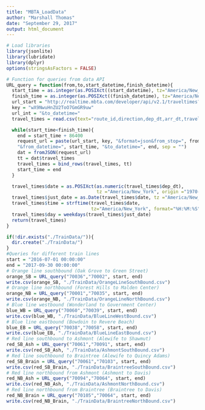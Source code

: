 ```yaml
---
title: "MBTA_LoadData"
author: "Marshall Thomas"
date: "September 29, 2017"
output: html_document
---
```

```r
# Load libraries
library(jsonlite)
library(lubridate)
library(dplyr)
options(stringsAsFactors = FALSE)
```


```r
# Function for queries from data API
URL_query = function(from,to,start_datetime,finish_datetime){
  start_time = as.integer(as.POSIXct((start_datetime), tz="America/New_York"))
  finish_time = as.integer(as.POSIXct((finish_datetime), tz="America/New_York"))
  url_start = "http://realtime.mbta.com/developer/api/v2.1/traveltimes?api_key="
  key = "wX9NwuHnZU2ToO7GmGR9uw"
  url_int = "&to_datetime="
  travel_times = read.csv(text="route_id,direction,dep_dt,arr_dt,travel_time_sec,benchmark_travel_time_sec,threshold_flag_1,threshold_flag_2,threshold_flag_3")

  while(start_time<finish_time){
    end = start_time + 86400
    request_url = paste(url_start, key, "&format=json&from_stop=", from, "&to_stop=", to,
    "&from_datetime=", start_time, "&to_datetime=", end, sep = "")
    dat = fromJSON(request_url)
    tt = dat$travel_times
    travel_times = bind_rows(travel_times, tt)
    start_time = end
  }

  travel_times$date = as.POSIXct(as.numeric(travel_times$dep_dt), 
                                 tz ="America/New_York", origin ="1970-01-01")
  travel_times$just_date = as.Date(travel_times$date, tz ="America/New_York")
  travel_times$time = strftime(travel_times$date, 
                               tz="America/New_York", format="%H:%M:%S")
  travel_times$day = weekdays(travel_times$just_date)
  return(travel_times)
}
```

```r
if(!dir.exists("./TrainData/")){
  dir.create("./TrainData/")
}
#Queries for different train lines
start = "2016-07-01 00:00:00"
end = "2017-09-30 00:00:00"
# Orange line southbound (Oak Grove to Green Street)
orange_SB = URL_query("70036","70002", start, end)
write.csv(orange_SB, "./TrainData/OrangeLineSouthBound.csv")
# Orange line northbound (Forest Hills to Malden Center)
orange_NB = URL_query("70001","70035", start, end)
write.csv(orange_NB, "./TrainData/OrangeLineNorthBound.csv")
# Blue line westbound (Wonderland to Government Center)
blue_WB = URL_query("70060","70039", start, end)
write.csv(blue_WB, "./TrainData/BlueLineWestBound.csv")
# Blue line eastbound (Bowdoin to Revere Beach)
blue_EB = URL_query("70038","70058", start, end)
write.csv(blue_EB, "./TrainData/BlueLineEastBound.csv")
# Red line southbound to Ashmont (Alewife to Shawmut)
red_SB_Ash = URL_query("70061","70091", start, end)
write.csv(red_SB_Ash, "./TrainData/AshmontSouthBound.csv")
# Red line southbound to Braintree (Alewife to Quincy Adams)
red_SB_Brain = URL_query("70061","70103", start, end)
write.csv(red_SB_Brain, "./TrainData/BraintreeSouthBound.csv")
# Red line northbound from Ashmont (Ashmont to Davis)
red_NB_Ash = URL_query("70094","70064", start, end)
write.csv(red_NB_Ash, "./TrainData/AshmontNorthBound.csv")
# Red line northbound from Braintree (Braintree to Davis)
red_NB_Brain = URL_query("70105","70064", start, end)
write.csv(red_NB_Brain, "./TrainData/BraintreeNorthBound.csv")
```